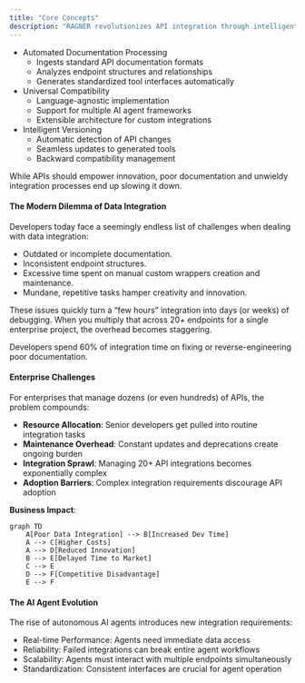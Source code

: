 ```yaml
---
title: "Core Concepts"
description: "RAGNER revolutionizes API integration through intelligent automation:"
---
```


- Automated Documentation Processing
  - Ingests standard API documentation formats
  - Analyzes endpoint structures and relationships
  - Generates standardized tool interfaces automatically
- Universal Compatibility
  - Language-agnostic implementation
  - Support for multiple AI agent frameworks
  - Extensible architecture for custom integrations
- Intelligent Versioning
  - Automatic detection of API changes
  - Seamless updates to generated tools
  - Backward compatibility management

<Note>
  While APIs should empower innovation, poor documentation and unwieldy
  integration processes end up slowing it down.
</Note>

#### **The Modern Dilemma of Data Integration**

Developers today face a seemingly endless list of challenges when dealing with data integration:

- Outdated or incomplete documentation.
- Inconsistent endpoint structures.
- Excessive time spent on manual custom wrappers creation and maintenance.
- Mundane, repetitive tasks hamper creativity and innovation.

These issues quickly turn a “few hours” integration into days (or weeks) of debugging. When you multiply that across 20+ endpoints for a single enterprise project, the overhead becomes staggering.

<Note>
  Developers spend 60% of integration time on fixing or reverse-engineering poor
  documentation.
</Note>

#### Enterprise Challenges

For enterprises that manage dozens (or even hundreds) of APIs, the problem compounds:

- **Resource Allocation**: Senior developers get pulled into routine integration tasks
- **Maintenance Overhead**: Constant updates and deprecations create ongoing burden
- **Integration Sprawl**: Managing 20+ API integrations becomes exponentially complex
- **Adoption Barriers**: Complex integration requirements discourage API adoption

**Business Impact**:

```mermaid
graph TD
    A[Poor Data Integration] --> B[Increased Dev Time]
    A --> C[Higher Costs]
    A --> D[Reduced Innovation]
    B --> E[Delayed Time to Market]
    C --> E
    D --> F[Competitive Disadvantage]
    E --> F
```

#### The AI Agent Evolution

The rise of autonomous AI agents introduces new integration requirements:

- Real-time Performance: Agents need immediate data access
- Reliability: Failed integrations can break entire agent workflows
- Scalability: Agents must interact with multiple endpoints simultaneously
- Standardization: Consistent interfaces are crucial for agent operation
